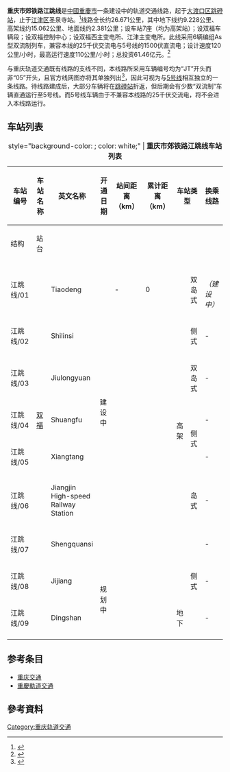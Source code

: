 {{noteTA
|G1=Railway
|G2=Transport
|G3=Unit
}}
{{重庆未来建设}}
{{Infobox rail system-route
|name=重庆市郊铁路江跳线
|color={{重庆轨道交通颜色|jt}}
|logo=
|logo_width=
|logo_note=
|image=
|image_width=
|caption=
|code_name=
|locale={{CHN}}[[重庆市|重庆市]]
|type=[[城市轨道交通|城市轨道交通]]
|system=[[重庆轨道交通|重庆轨道交通]]
|status=建设中
|start={{stl|重庆轨道交通|跳磴}}
|end={{stl|重庆轨道交通|圣泉寺}}
|main_stations=
|open=预计2022年内
|lastextension=
|linelength=约27公里
|operationlength=
|character=
|standard=
|time_first=
|time_last=
|daily_ridership=
|speed=120公里/小时
|operationspeed=
|tracks=[[复线铁路|双线]]
|stations=7座
|gauge={{标准轨}}
|stock=As型列车
|fleet_size=6辆编组（预留7辆编组）
|minradius=
|maxgrade=
|block_signal=移动闭塞式
|electrification=[[接触网供电|接触网供电]]<br>交流25千伏
|signalling=中国通号基于无线通信的列车控制技术
|depot=[[双福车辆段|双福车辆段]]
|owner=重庆轨道江跳线建设运营有限公司
|operator=重庆江跳线轨道交通运营管理有限公司
|franchise=
|hq=重庆市
|key_person=
|website=
|route_map=
|collapsed=
}}
'''重庆市郊铁路江跳线'''是[[中華人民共和國|中國]][[重慶市|重慶市]]一条建设中的轨道交通线路，起于[[大渡口区|大渡口区]][[跳磴站|跳磴站]]，止于[[江津区|江津区]]圣泉寺站。<ref name=jt>{{cite web|url=http://cq.sina.com.cn/news/m/2020-10-27/detail-iiznctkc7856024.shtml|date=2020-10-27|title=重庆轨道交通延长线江跳线开建 将采用新型快速车辆|access-date=2021-01-16|archive-date=2021-02-01|archive-url=https://web.archive.org/web/20210201104717/http://cq.sina.com.cn/news/m/2020-10-27/detail-iiznctkc7856024.shtml|dead-url=no}}</ref>线路全长约26.671公里，其中地下线约9.228公里、高架线约15.062公里、地面线约2.381公里；设车站7座（均为高架站）；设双福车辆段；设双福控制中心；设双福西主变电所、江津主变电所。此线采用6辆编组As型双流制列车，兼容本线的25千伏交流电与5号线的1500伏直流电；设计速度120公里/小时，最高运行速度110公里/小时；总投资61.46亿元。<ref name="江跳线一期">{{cite report|title=《新建市郊铁路跳磴至江津线环境影响报告书》|author=招商局重庆交通科研设计院有限公司|pages=9-11}}</ref>

与重庆轨道交通既有线路的支线不同，本线路所采用车辆编号均为“JT”开头而非“05”开头，且官方线网图亦将其单独列出<ref>{{cite web|author=重庆轨道交通|url=https://weibo.com/ttarticle/p/show?id=2309404778417743593933|date=2022-06-09|title=重庆轨道交通线网图焕新啦，快来围观！|publisher=微博}}</ref>，因此可视为与[[重庆轨道交通5号线|5号线]]相互独立的一条线路。待线路建成后，大部分车辆将在[[跳磴站|跳磴站]]折返，但后期会有少数“双流制”车辆直通运行至5号线。而5号线车辆由于不兼容本线路的25千伏交流电，将不会进入本线路运行。

== 车站列表 ==
{| class="wikitable" style="text-align: center; width: 100%;"
|+ style="background-color: {{重庆轨道交通颜色|jt}}; color: white;" | '''重庆市郊铁路江跳线车站列表'''
|-
! rowspan="2" | 车站编号
! rowspan="2" | 车站名称
! style="width: 5em;" rowspan="2" | 英文名称
! rowspan="2" | 开通日期
! rowspan="2" | 站间距离<br />（km）
! rowspan="2" | 累计距离<br />（km）
! colspan="2" | 车站类型
! rowspan="2" | 换乘线路
! rowspan="2" | 所在地
|-
! 结构
! 站台
|-
| 江跳线/01
| {{stl|重庆轨道交通|跳磴}}
| Tiaodeng
| rowspan="7" |建设中
| -
| 0
| rowspan="8" | 高架
| 双岛式
| {{重庆轨道交通线路名|5|square}}<br>''{{重庆轨道交通线路名|18|square}}（建设中）''
| rowspan="2" | [[大渡口区|大渡口区]]
|-
| 江跳线/02
| {{stl|重庆轨道交通|石林寺}}
| Shilinsi
|
|
| 侧式
| -
|-
| 江跳线/03
| {{stl|重庆轨道交通|九龙园}}
| Jiulongyuan
|
|
| 双岛式
| -
| [[九龙坡区|九龙坡区]]
|-
| 江跳线/04
| [[双福站_(重庆市)|双福]]
| Shuangfu
|
|
| rowspan="2" | 侧式
| -
| rowspan="6" | [[江津区|江津区]]
|-
| 江跳线/05
| {{stl|重庆轨道交通|享堂}}
| Xiangtang
|
|
| -
|-
| 江跳线/06
| {{stl|重庆轨道交通|江津高铁站}}
| Jiangjin High-speed Railway Station
|
|
| 岛式
| -
|-
| 江跳线/07
| {{stl|重庆轨道交通|圣泉寺}}
| Shengquansi
|
|
| rowspan="3" | 侧式
| -
|-
| 江跳线/08
| {{stl|重庆轨道交通|几江}}
| Jijiang
| rowspan="2" | 规划中
|
|
| -
|-
| 江跳线/09
| {{stl|重庆轨道交通|鼎山}}
| Dingshan
|
|
| 地下
| -
|-
|}

==参考条目==
*[[重庆交通|重庆交通]]
*[[重慶軌道交通|重慶軌道交通]]

== 參考資料 ==
{{Reflist}}

{{重庆市郊铁路江跳线|nocat}}
{{重庆轨道交通|nocat}}
[[Category:重庆轨道交通|Category:重庆轨道交通]]